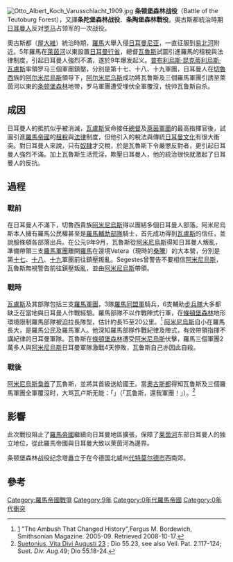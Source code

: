 {{Infobox military conflict
|conflict = 條頓堡森林戰役
|partof = [[羅馬條頓戰爭|羅馬條頓戰爭]]
|image = [[Image:Epitaph_des_Marcus_Caelius.JPG|270px]]
|caption =
|battle_name = 條頓堡森林戰役
|date = 约公元9年9月
|place =  [[條頓堡森林|條頓堡森林]]
|result = 日耳曼人決定性勝利，<br>羅馬帝國擴張止於萊茵河
|combatant1 = [[日耳曼人|日耳曼人]]部落<br/>（[[切鲁西|切鲁西]], [[马西|马西]], [[卡狄|卡狄]], [[Bructeri|Bructeri]], [[Chauci|Chauci]]和[[西甘布尔|西甘布尔]]）
|combatant2 = [[Image:Vexilloid_of_the_Roman_Empire.svg|24px]] [[羅馬帝國|羅馬帝國]]
|commander1 = [[阿米尼烏斯|阿米尼烏斯]]
|commander2 = [[瓦魯斯|瓦魯斯]]{{KIA}}
|strength1 = 不詳，估計約12,000–32,000人
|strength2 = 14,000–22,752人{{sfn|Powell|2014|p=28}}:<br/>3個[[羅馬軍團|羅馬軍團]]（[[第十七軍團|第十七軍團]]，[[第十八軍團|第十八軍團]]，及[[第十九軍團|第十九軍團]]）<br/>3隊{{le|羅馬同盟軍|Auxilia#Alae}}<br/>6支{{le|羅馬輔助部隊|Auxilia|輔助}}[[步兵隊|步兵隊]]
|casualties1 = 不詳
|casualties2 = 16,000~20,000人}}
[[File:Otto_Albert_Koch_Varusschlacht_1909.jpg|thumb]]
'''条顿堡森林战役'''（Battle of the Teutoburg Forest），又譯'''条陀堡森林战役'''、'''条陶堡森林戰役'''。奧古斯都統治時期[[日耳曼人|日耳曼人]]反对[[罗马|罗马]]占领军的一次战役。

奧古斯都（[[屋大維|屋大維]]）統治時期，[[羅馬帝國|羅馬]]大舉入侵[[日耳曼尼亚|日耳曼尼亚]]，一直征服到[[易北河|易北河]]附近。5年羅馬在[[萊茵河|萊茵河]]以東設置[[日耳曼行省|日耳曼行省]]，總督[[瓦魯斯|瓦魯斯]]試圖引進羅馬的租稅與法律制度，引起日耳曼人強烈不滿，遂於9年爆发起义。[[瓦盧斯|普布利烏斯·昆克蒂利烏斯·瓦盧斯]]率領罗马三個軍團鎮壓，分別是第十七、十八、十九軍團，日耳曼人在[[切魯西|切魯西]]族的[[阿尔米尼烏斯|阿尔米尼烏斯]]領导下，[[阿尔米尼乌斯|阿尔米尼乌斯]]成功將瓦鲁斯及三個羅馬軍團引誘至萊茵河以東的[[条顿堡森林|条顿堡森林]]地带，罗马軍團遭受埋伏全軍覆沒，统帅瓦鲁斯自杀。

==成因==
日耳曼人的抵抗似乎被消滅，[[瓦盧斯|瓦盧斯]]受命接任[[總督|總督]]及[[萊茵軍團|萊茵軍團]]的最高指揮官後，試圖引進[[羅馬帝國|羅馬帝國]]的[[租稅|租稅]]與[[法律|法律]]制度，但他引入的稅法與傳統[[日耳曼文化|日耳曼文化]]有很大衝突。對日耳曼人來說，只有[[奴隸|奴隸]]才交稅，於是瓦魯斯下令嚴懲反對者，更引起日耳曼人強烈不滿。加上瓦魯斯生活荒淫，欺壓日耳曼人，他的統治很快就激起了日耳曼人的反抗。

==過程==
===戰前===
在日耳曼人不滿下，切魯西貴族[[阿米尼烏斯|阿米尼烏斯]]得以團結多個日耳曼人部落。阿米尼烏斯本人擁有羅馬公民權甚至是[[羅馬輔助部隊|羅馬輔助部隊]]騎士，首先成功得到[[瓦盧斯|瓦盧斯]]的信任，並說服條頓各部落出兵。在公元9年9月，瓦魯斯從[[阿米尼烏斯|阿米尼烏斯]]得知日耳曼人叛亂，準備帶領三支[[羅馬軍團|羅馬軍團]]離開[[羅馬帝國|羅馬]]在邊境Vetera（現時的[[桑騰|桑騰]]）的大本營，分別是第[[第十七軍團|十七]]、[[第十八軍團|十八]]、[[第十九軍團|十九]]軍團前往鎮壓叛亂。Segestes曾警告不要相信[[阿米尼烏斯|阿米尼烏斯]]，瓦魯斯無視警告前往鎮壓叛亂，並由[[阿米尼烏斯|阿米尼烏斯]]帶領。

===戰時===
[[瓦盧斯|瓦盧斯]]及其部隊包括三支[[羅馬軍團|羅馬軍團]]，3隊[[羅馬同盟軍|羅馬同盟軍]]騎兵，6支輔助[[步兵隊|步兵隊]]大多都缺乏在當地與日耳曼人作戰經驗。羅馬部隊不以作戰陣式行軍，在[[條頓堡森林|條頓堡森林]]地形環境限制羅馬部隊被迫拉長隊型，估計約長15至20公里。<ref>[http://www.smithsonianmag.com/history-archaeology/ambush.html] {{Wayback|url=http://www.smithsonianmag.com/history-archaeology/ambush.html |date=20081205004400 }}"The Ambush That Changed History",Fergus M. Bordewich, Smithsonian Magazine. 2005-09. Retrieved 2008-10-17.</ref>
[[阿米尼烏斯|阿米尼烏斯]]自小在羅馬長大，是羅馬公民及羅馬軍人。他深知羅馬部隊作戰紀律及陣式，有效帶領指揮不講紀律的日耳曼軍隊。瓦魯斯在[[條頓堡森林|條頓堡森林]]遭受[[阿米尼烏斯|阿米尼烏斯]]伏擊，羅馬三個軍團2萬多人與[[阿米尼烏斯|阿米尼烏斯]]日耳曼軍隊激戰4天慘敗，瓦鲁斯自己亦因此自殺。

===戰後===
[[阿米尼烏斯|阿米尼烏斯]][[梟首|梟首]]了瓦魯斯，並將其首級送給國王{{le|Marbod}}。當[[奧古斯都|奧古斯都]]得知瓦鲁斯及三個羅馬軍團全軍覆沒时，大骂瓦卢斯无能：「{{lang|la|Quintili Vare, legiones redde!}}」（「瓦鲁斯，還我軍團！」）。<ref>[http://www.kalkriese-varusschlacht.de/varusschlacht-varusschlacht/antike-quellen/sueton/sueton---lat-originaltext/caius-suetonius-tranquillus-vita-divi-augusti-2349-latein.html Suetonius, Vita Divi Augusti 23] {{webarchive|url=https://web.archive.org/web/20080531120436/http://www.kalkriese-varusschlacht.de/varusschlacht-varusschlacht/antike-quellen/sueton/sueton---lat-originaltext/caius-suetonius-tranquillus-vita-divi-augusti-2349-latein.html |date=2008-05-31 }}; Dio 55.23, see also Vell. Pat. 2.117-124; Suet. ''Div. Aug.''49; Dio 55.18-24.</ref>

==影響==
此次戰役阻止了[[羅馬帝國|羅馬帝國]]繼續向日耳曼地區擴張，保障了[[莱茵河|莱茵河]]东部日耳曼人的独立地位，從此羅馬帝國與日耳曼大致以萊茵河為邊界。

条顿堡森林战役纪念塔矗立于在今德国北威州[[代特莫尔德|代特莫尔德市]]西南郊。

==參考==
<references/>
{{Authority control}}
[[Category:羅馬帝國戰爭|Category:羅馬帝國戰爭]]
[[Category:9年|Category:9年]]
[[Category:0年代羅馬帝國|Category:0年代羅馬帝國]]
[[Category:0年代衝突|Category:0年代衝突]]